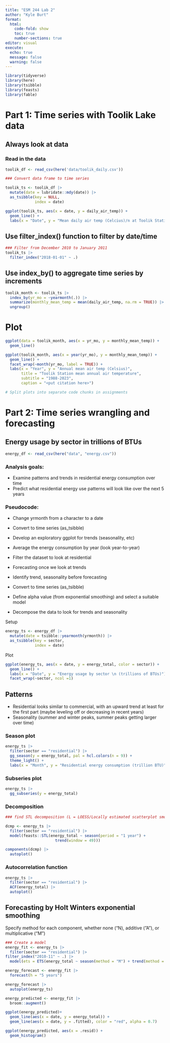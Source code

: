 ```yaml
---
title: "ESM 244 Lab 2"
author: "Kyle Burt"
format: 
  html:
    code-fold: show
    toc: true
    number-sections: true
editor: visual
execute: 
  echo: true
  message: false
  warning: false
---
```


```r
library(tidyverse)
library(here)
library(tsibble)
library(feasts)
library(fable)
```

# Part 1: Time series with Toolik Lake data

## Always look at data

### Read in the data

```r
toolik_df <- read_csv(here('data/toolik_daily.csv'))

### Convert data frame to time series

toolik_ts <- toolik_df |>
  mutate(date = lubridate::mdy(date)) |>
  as_tsibble(key = NULL,
             index = date)

ggplot(toolik_ts, aes(x = date, y = daily_air_temp)) +
  geom_line() +
  labs(x = "Date", y = "Mean daily air temp (Celcius)/n at Toolik Station")
```

## Use filter_index() function to filter by date/time

```r
### Filter from December 2010 to January 2011
toolik_ts |>
  filter_index("2018-01-01" ~ .)
```

## Use index_by() to aggregate time series by increments

```r
toolik_month <- toolik_ts |>
  index_by(yr_mo = ~yearmonth(.)) |>
  summarize(monthly_mean_temp = mean(daily_air_temp, na.rm = TRUE)) |>
  ungroup()
```

# Plot

```r
ggplot(data = toolik_month, aes(x = yr_mo, y = monthly_mean_temp)) +
  geom_line()

ggplot(toolik_month, aes(x = year(yr_mo), y = monthly_mean_temp)) +
  geom_line() +
  facet_wrap(~month(yr_mo, label = TRUE)) +
  labs(x = "Year", y = "Annual mean air temp (Celsius)",
       title = "Toolik Station mean annual air temperature",
       subtitle = "1988-2023",
       caption = "<put citation here>")

# Split plots into separate code chunks in assignments
```

# Part 2: Time series wrangling and forecasting

## Energy usage by sector in trillions of BTUs

```r
energy_df <- read_csv(here("data", "energy.csv"))
```

### Analysis goals:

-   Examine patterns and trends in residential energy consumption over time
-   Predict what residential energy use patterns will look like over the next 5 years

### Pseudocode:

-   Change yrmonth from a character to a date

-   Convert to time series (as_tsibble)

-   Develop an exploratory ggplot for trends (seasonality, etc)

-   Average the energy consumption by year (look year-to-year)

-   Filter the dataset to look at residential

-   Forecasting once we look at trends

-   Identify trend, seasonality before forecasting

-   Convert to time series (as_tsibble)

-   Define alpha value (from exponential smoothing) and select a suitable model

-   Decompose the data to look for trends and seasonality

Setup

```r
energy_ts <- energy_df |>
  mutate(date = tsibble::yearmonth(yrmonth)) |>
  as_tsibble(key = sector,
             index = date)
```

Plot

```r
ggplot(energy_ts, aes(x = date, y = energy_total, color = sector)) +
  geom_line() +
  labs(x = "Date", y = "Energy usage by sector \n (trillions of BTUs)") +
  facet_wrap(~sector, ncol =1)
```

## Patterns

-   Residential looks similar to commercial, with an upward trend at least for the first part (maybe leveling off or decreasing in recent years)
-   Seasonality (summer and winter peaks, summer peaks getting larger over time)

### Season plot

```r
energy_ts |>
  filter(sector == "residential") |>
  gg_season(y = energy_total, pal = hcl.colors(n = 9)) +
  theme_light() +
  labs(x = "Month", y = "Residential energy consumption (trillion BTU)")
```

### Subseries plot

```r
energy_ts |>
  gg_subseries(y = energy_total)
```

### Decomposition

```r
### find STL decomposition (L = LOESS/Locally estimated scatterplot smoothing)

dcmp <- energy_ts |>
  filter(sector == "residential") |>
  model(feasts::STL(energy_total ~ season(period = "1 year") +
                      trend(window = 49)))

components(dcmp) |>
  autoplot()
```

### Autocorrelation function

```r
energy_ts |>
  filter(sector == "residential") |>
  ACF(energy_total) |>
  autoplot()
```

## Forecasting by Holt Winters exponential smoothing

Specify method for each component, whether none ("N), additive ("A"), or multiplicative ("M")

```r
### Create a model
energy_fit <- energy_ts |>
  filter(sector == "residential") |>
filter_index("2010-11" ~ .) |>
  model(ets = ETS(energy_total ~ season(method = "M") + trend(method = "A")))

energy_forecast <- energy_fit |>
  forecast(h = "5 years")

energy_forecast |>
  autoplot(energy_ts)
```

```r
energy_predicted <- energy_fit |>
  broom::augment()

ggplot(energy_predicted)+
  geom_line(aes(x = date, y = energy_total)) +
  geom_line(aes(x = date, y = .fitted), color = "red", alpha = 0.7)

ggplot(energy_predicted, aes(x = .resid)) +
  geom_histogram()
```
